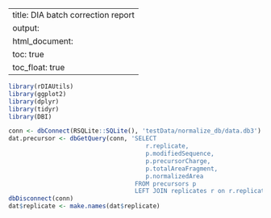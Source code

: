 
---
title: DIA batch correction report
output:
    html_document:
        toc: true
        toc_float: true
---

```r

library(rDIAUtils)
library(ggplot2)
library(dplyr)
library(tidyr)
library(DBI)

conn <- dbConnect(RSQLite::SQLite(), 'testData/normalize_db/data.db3')
dat.precursor <- dbGetQuery(conn, 'SELECT
                                      r.replicate,
                                      p.modifiedSequence,
                                      p.precursorCharge,
                                      p.totalAreaFragment,
                                      p.normalizedArea
                                   FROM precursors p
                                   LEFT JOIN replicates r on r.replicateId == p.replicateId')
dbDisconnect(conn)
dat$replicate <- make.names(dat$replicate)
```


